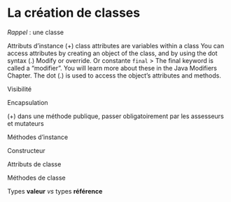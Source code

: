 # La création de classes

*Rappel* : une classe

Attributs d'instance
(+) class attributes are variables within a class
    You can access attributes by creating an object of the class, and by using the dot syntax (.)
    Modify or override. Or constante `final`
    > The final keyword is called a "modifier". You will learn more about these in the Java Modifiers Chapter.
    The dot (.) is used to access the object's attributes and methods.

Visibilité

Encapsulation

(+) dans une méthode publique, passer obligatoirement par les assesseurs et mutateurs

Méthodes d'instance

Constructeur

Attributs de classe

Méthodes de classe

Types **valeur** *vs* types **référence**